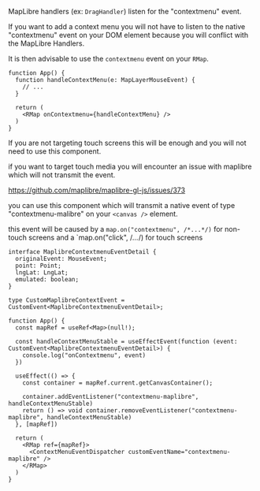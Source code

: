MapLibre handlers (ex: `DragHandler`) listen for the "contextmenu" event.

If you want to add a context menu you will not have to listen to the native
"contextmenu" event on your DOM element because you will conflict with the
MapLibre Handlers.

It is then advisable to use the `contextmenu` event on your `RMap`.

```tsx
function App() {
  function handleContextMenu(e: MapLayerMouseEvent) {
    // ...
  }

  return (
    <RMap onContextmenu={handleContextMenu} />
  )
}
```

If you are not targeting touch screens this will be enough and you will not need to use this component.

if you want to target touch media you will encounter an issue with maplibre which will
not transmit the event.

https://github.com/maplibre/maplibre-gl-js/issues/373

you can use this component which will transmit a native event of type "contextmenu-malibre" on your `<canvas />` element.

this event will be caused by a `map.on("contextmenu", /*...*/)` for non-touch screens and a `map.on("click", /*...*/) for touch screens

```tsx
interface MaplibreContextmenuEventDetail {
  originalEvent: MouseEvent;
  point: Point;
  lngLat: LngLat;
  emulated: boolean;
}

type CustomMaplibreContextEvent = CustomEvent<MaplibreContextmenuEventDetail>;

function App() {
  const mapRef = useRef<Map>(null!);

  const handleContextMenuStable = useEffectEvent(function (event: CustomEvent<MaplibreContextmenuEventDetail>) {
    console.log("onContextmenu", event)
  })

  useEffect(() => {
    const container = mapRef.current.getCanvasContainer();

    container.addEventListener("contextmenu-maplibre", handleContextMenuStable)
    return () => void container.removeEventListener("contextmenu-maplibre", handleContextMenuStable)
  }, [mapRef])

  return (
    <RMap ref={mapRef}>
      <ContextMenuEventDispatcher customEventName="contextmenu-maplibre" />
    </RMap>
  )
}
```

